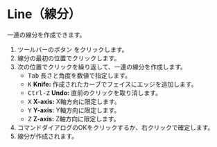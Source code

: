 

# Line（線分）

<Reference shortcut="Shift-A" command="Line" button="ツールバー" />

一連の線分を作成できます。

1. ツールバーのボタン <ButtonIcon type="button-line" /> をクリックします。
2. 線分の最初の位置でクリックします。
3. 次の位置でクリックを繰り返して、一連の線分を作成します。
    - <kbd>Tab</kbd> 長さと角度を数値で指定します。
    - <kbd>K</kbd> **Knife:** 作成されたカーブでフェイスにエッジを追加します。
    - <kbd>Ctrl-Z</kbd> **Undo:** 直前のクリックを取り消します。
    - <kbd>X</kbd> **X-axis:** X軸方向に限定します。
    - <kbd>Y</kbd> **Y-axis:** Y軸方向に限定します。
    - <kbd>Z</kbd> **Z-axis:** Z軸方向に限定します。
4. コマンドダイアログのOKをクリックするか、右クリックで確定します。
5. 線分が作成されます。



